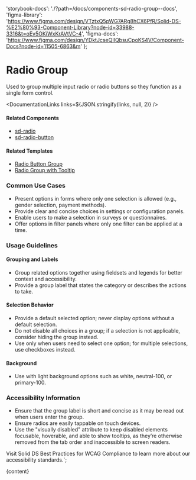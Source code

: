 

  'storybook-docs': './?path=/docs/components-sd-radio-group--docs',
  'figma-library':
    'https://www.figma.com/design/VTztxQ5pWG7ARg8hCX6PfR/Solid-DS-%E2%80%93-Component-Library?node-id=33988-3316&t=oEv5OKiWxKrAVtVC-4',
  'figma-docs': 'https://www.figma.com/design/YDktJcseQIIQbsuCpoKS4V/Component-Docs?node-id=11505-6863&m'
};

# Radio Group

Used to group multiple input radio or radio buttons so they function as a single form control.

<DefaultStory />

<DocumentationLinks links=${JSON.stringify(links, null, 2)} />

#### Related Components

- [sd-radio](./?path=/docs/components-sd-radio--docs)
- [sd-radio-button](./?path=/docs/components-sd-radio-button--docs)

#### Related Templates

- [Radio Button Group](./?path=/docs/templates-radio-button-group--docs)
- [Radio Group with Tooltip](./?path=/docs/templates-tooltip--docs)

### Common Use Cases

- Present options in forms where only one selection is allowed (e.g., gender selection, payment methods).
- Provide clear and concise choices in settings or configuration panels.
- Enable users to make a selection in surveys or questionnaires.
- Offer options in filter panels where only one filter can be applied at a time.

### Usage Guidelines

#### Grouping and Labels

- Group related options together using fieldsets and legends for better context and accessibility.
- Provide a group label that states the category or describes the actions to take.

#### Selection Behavior

- Provide a default selected option; never display options without a default selection.
- Do not disable all choices in a group; if a selection is not applicable, consider hiding the group instead.
- Use only when users need to select one option; for multiple selections, use checkboxes instead.

#### Background

- Use with light background options such as white, neutral-100, or primary-100.

### Accessibility Information

- Ensure that the group label is short and concise as it may be read out when users enter the group.
- Ensure radios are easily tappable on touch devices.
- Use the "visually disabled" attribute to keep disabled elements focusable, hoverable, and able to show tooltips, as they’re otherwise removed from the tab order and inaccessible to screen readers.

Visit <sd-link href="https://www.figma.com/design/VTztxQ5pWG7ARg8hCX6PfR/Solid-DS-%E2%80%93-Component-Library?node-id=38262-58412&t=1qhfYXrbNhSCYCzZ-4" target="_blank">Solid DS Best Practices for WCAG Compliance</sd-link> to learn more about our accessibility standards.`;

<Meta title="Components/sd-radio-group/Overview" />

<OverviewFormatter story={SdRadioGroupStories.Default}>{content}</OverviewFormatter>
